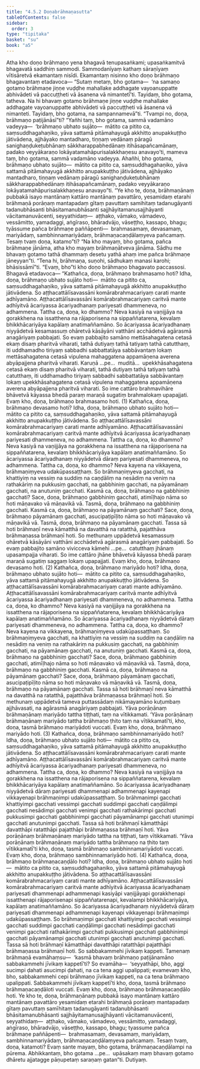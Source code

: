 ```yaml
---
title: "4.5.2 Doṇabrāhmaṇasutta"
tableOfContents: false
sidebar:
  order: 3
type: "tipitaka"
basket: "su"
book: "a5"
---
```



<DynamicBreadcrumb />

<Division number="192" book="a5">

<Paragraph number="1104" book="a5">
Atha kho doṇo brāhmaṇo yena bhagavā tenupasaṅkami; upasaṅkamitvā bhagavatā saddhiṃ sammodi. Sammodanīyaṃ kathaṃ sāraṇīyaṃ vītisāretvā ekamantaṃ nisīdi. Ekamantaṃ nisinno kho doṇo brāhmaṇo bhagavantaṃ etadavoca—
</Paragraph>

<Paragraph number="1105" book="a5">
“Sutaṃ metaṃ, bho gotama—  ‘na samaṇo gotamo brāhmaṇe jiṇṇe vuḍḍhe mahallake addhagate vayoanuppatte abhivādeti vā paccuṭṭheti vā āsanena vā nimantetī’ti. Tayidaṃ, bho gotama, tatheva. Na hi bhavaṃ gotamo brāhmaṇe jiṇṇe vuḍḍhe mahallake addhagate vayoanuppatte abhivādeti vā paccuṭṭheti vā āsanena vā nimanteti. Tayidaṃ, bho gotama, na sampannamevā”ti. “Tvampi no, doṇa, brāhmaṇo paṭijānāsī”ti? “Yañhi taṃ, bho gotama, sammā vadamāno vadeyya—  ‘brāhmaṇo ubhato sujāto—  mātito ca pitito ca, saṃsuddhagahaṇiko, yāva sattamā pitāmahayugā akkhitto anupakkuṭṭho jātivādena, ajjhāyako mantadharo, tiṇṇaṃ vedānaṃ pāragū sanighaṇḍukeṭubhānaṃ sākkharappabhedānaṃ itihāsapañcamānaṃ, padako veyyākaraṇo lokāyatamahāpurisalakkhaṇesu anavayo’ti, mameva taṃ, bho gotama, sammā vadamāno vadeyya. Ahañhi, bho gotama, brāhmaṇo ubhato sujāto—  mātito ca pitito ca, saṃsuddhagahaṇiko, yāva sattamā pitāmahayugā akkhitto anupakkuṭṭho jātivādena, ajjhāyako mantadharo, tiṇṇaṃ vedānaṃ pāragū sanighaṇḍukeṭubhānaṃ sākkharappabhedānaṃ itihāsapañcamānaṃ, padako veyyākaraṇo lokāyatamahāpurisalakkhaṇesu anavayo”ti.
</Paragraph>

<Paragraph number="1106" book="a5">
“Ye kho te, doṇa, brāhmaṇānaṃ pubbakā isayo mantānaṃ kattāro mantānaṃ pavattāro, yesamidaṃ etarahi brāhmaṇā porāṇaṃ mantapadaṃ gītaṃ pavuttaṃ samihitaṃ tadanugāyanti tadanubhāsanti bhāsitamanubhāsanti sajjhāyitamanusajjhāyanti vācitamanuvācenti, seyyathidaṃ—  aṭṭhako, vāmako, vāmadevo, vessāmitto, yamadaggi, aṅgīraso, bhāradvājo, vāseṭṭho, kassapo, bhagu; tyāssume pañca brāhmaṇe paññāpenti—  brahmasamaṃ, devasamaṃ, mariyādaṃ, sambhinnamariyādaṃ, brāhmaṇacaṇḍālaṃyeva pañcamaṃ. Tesaṃ tvaṃ doṇa, katamo”ti?
</Paragraph>

<Paragraph number="1107" book="a5">
“Na kho mayaṃ, bho gotama, pañca brāhmaṇe jānāma, atha kho mayaṃ brāhmaṇātveva jānāma. Sādhu me bhavaṃ gotamo tathā dhammaṃ desetu yathā ahaṃ ime pañca brāhmaṇe jāneyyan”ti. “Tena hi, brāhmaṇa, suṇohi, sādhukaṃ manasi karohi; bhāsissāmī”ti. “Evaṃ, bho”ti kho doṇo brāhmaṇo bhagavato paccassosi. Bhagavā etadavoca—
</Paragraph>

<Paragraph number="1108" book="a5">
“Kathañca, doṇa, brāhmaṇo brahmasamo hoti? Idha, doṇa, brāhmaṇo ubhato sujāto hoti—  mātito ca pitito ca, saṃsuddhagahaṇiko, yāva sattamā pitāmahayugā akkhitto anupakkuṭṭho jātivādena. So aṭṭhacattālīsavassāni komārabrahmacariyaṃ carati mante adhīyamāno. Aṭṭhacattālīsavassāni komārabrahmacariyaṃ caritvā mante adhīyitvā ācariyassa ācariyadhanaṃ pariyesati dhammeneva, no adhammena.
</Paragraph>

<Paragraph number="1109" book="a5">
Tattha ca, doṇa, ko dhammo? Neva kasiyā na vaṇijjāya na gorakkhena na issatthena na rājaporisena na sippaññatarena, kevalaṃ bhikkhācariyāya kapālaṃ anatimaññamāno. So ācariyassa ācariyadhanaṃ niyyādetvā kesamassuṃ ohāretvā kāsāyāni vatthāni acchādetvā agārasmā anagāriyaṃ pabbajati. So evaṃ pabbajito samāno mettāsahagatena cetasā ekaṃ disaṃ pharitvā viharati, tathā dutiyaṃ tathā tatiyaṃ tathā catutthaṃ, iti uddhamadho tiriyaṃ sabbadhi sabbattatāya sabbāvantaṃ lokaṃ mettāsahagatena cetasā vipulena mahaggatena appamāṇena averena abyāpajjena pharitvā viharati. Karuṇā …pe…  muditā…  upekkhāsahagatena cetasā ekaṃ disaṃ pharitvā viharati, tathā dutiyaṃ tathā tatiyaṃ tathā catutthaṃ, iti uddhamadho tiriyaṃ sabbadhi sabbattatāya sabbāvantaṃ lokaṃ upekkhāsahagatena cetasā vipulena mahaggatena appamāṇena averena abyāpajjena pharitvā viharati. So ime cattāro brahmavihāre bhāvetvā kāyassa bhedā paraṃ maraṇā sugatiṃ brahmalokaṃ upapajjati. Evaṃ kho, doṇa, brāhmaṇo brahmasamo hoti. (1)
</Paragraph>

<Paragraph number="1110" book="a5">
Kathañca, doṇa, brāhmaṇo devasamo hoti? Idha, doṇa, brāhmaṇo ubhato sujāto hoti—  mātito ca pitito ca, saṃsuddhagahaṇiko, yāva sattamā pitāmahayugā akkhitto anupakkuṭṭho jātivādena. So aṭṭhacattālīsavassāni komārabrahmacariyaṃ carati mante adhīyamāno. Aṭṭhacattālīsavassāni komārabrahmacariyaṃ caritvā mante adhīyitvā ācariyassa ācariyadhanaṃ pariyesati dhammeneva, no adhammena. Tattha ca, doṇa, ko dhammo? Neva kasiyā na vaṇijjāya na gorakkhena na issatthena na rājaporisena na sippaññatarena, kevalaṃ bhikkhācariyāya kapālaṃ anatimaññamāno. So ācariyassa ācariyadhanaṃ niyyādetvā dāraṃ pariyesati dhammeneva, no adhammena.
</Paragraph>

<Paragraph number="1111" book="a5">
Tattha ca, doṇa, ko dhammo? Neva kayena na vikkayena, brāhmaṇiṃyeva udakūpassaṭṭhaṃ. So brāhmaṇiṃyeva gacchati, na khattiyiṃ na vessiṃ na suddiṃ na caṇḍāliṃ na nesādiṃ na veniṃ na rathakāriṃ na pukkusiṃ gacchati, na gabbhiniṃ gacchati, na pāyamānaṃ gacchati, na anutuniṃ gacchati. Kasmā ca, doṇa, brāhmaṇo na gabbhiniṃ gacchati? Sace, doṇa, brāhmaṇo gabbhiniṃ gacchati, atimīḷhajo nāma so hoti māṇavako vā māṇavikā vā. Tasmā, doṇa, brāhmaṇo na gabbhiniṃ gacchati. Kasmā ca, doṇa, brāhmaṇo na pāyamānaṃ gacchati? Sace, doṇa, brāhmaṇo pāyamānaṃ gacchati, asucipaṭipīḷito nāma so hoti māṇavako vā māṇavikā vā. Tasmā, doṇa, brāhmaṇo na pāyamānaṃ gacchati. Tassa sā hoti brāhmaṇī neva kāmatthā na davatthā na ratatthā, pajatthāva brāhmaṇassa brāhmaṇī hoti. So methunaṃ uppādetvā kesamassuṃ ohāretvā kāsāyāni vatthāni acchādetvā agārasmā anagāriyaṃ pabbajati. So evaṃ pabbajito samāno vivicceva kāmehi …pe…  catutthaṃ jhānaṃ upasampajja viharati. So ime cattāro jhāne bhāvetvā kāyassa bhedā paraṃ maraṇā sugatiṃ saggaṃ lokaṃ upapajjati. Evaṃ kho, doṇa, brāhmaṇo devasamo hoti. (2)
</Paragraph>

<Paragraph number="1112" book="a5">
Kathañca, doṇa, brāhmaṇo mariyādo hoti? Idha, doṇa, brāhmaṇo ubhato sujāto hoti—  mātito ca pitito ca, saṃsuddhagahaṇiko, yāva sattamā pitāmahayugā akkhitto anupakkuṭṭho jātivādena. So aṭṭhacattālīsavassāni komārabrahmacariyaṃ carati mante adhīyamāno. Aṭṭhacattālīsavassāni komārabrahmacariyaṃ caritvā mante adhīyitvā ācariyassa ācariyadhanaṃ pariyesati dhammeneva, no adhammena. Tattha ca, doṇa, ko dhammo? Neva kasiyā na vaṇijjāya na gorakkhena na issatthena na rājaporisena na sippaññatarena, kevalaṃ bhikkhācariyāya kapālaṃ anatimaññamāno. So ācariyassa ācariyadhanaṃ niyyādetvā dāraṃ pariyesati dhammeneva, no adhammena.
</Paragraph>

<Paragraph number="1113" book="a5">
Tattha ca, doṇa, ko dhammo? Neva kayena na vikkayena, brāhmaṇiṃyeva udakūpassaṭṭhaṃ. So brāhmaṇiṃyeva gacchati, na khattiyiṃ na vessiṃ na suddiṃ na caṇḍāliṃ na nesādiṃ na veniṃ na rathakāriṃ na pukkusiṃ gacchati, na gabbhiniṃ gacchati, na pāyamānaṃ gacchati, na anutuniṃ gacchati. Kasmā ca, doṇa, brāhmaṇo na gabbhiniṃ gacchati? Sace, doṇa, brāhmaṇo gabbhiniṃ gacchati, atimīḷhajo nāma so hoti māṇavako vā māṇavikā vā. Tasmā, doṇa, brāhmaṇo na gabbhiniṃ gacchati. Kasmā ca, doṇa, brāhmaṇo na pāyamānaṃ gacchati? Sace, doṇa, brāhmaṇo pāyamānaṃ gacchati, asucipaṭipīḷito nāma so hoti māṇavako vā māṇavikā vā. Tasmā, doṇa, brāhmaṇo na pāyamānaṃ gacchati. Tassa sā hoti brāhmaṇī neva kāmatthā na davatthā na ratatthā, pajatthāva brāhmaṇassa brāhmaṇī hoti. So methunaṃ uppādetvā tameva puttassādaṃ nikāmayamāno kuṭumbaṃ ajjhāvasati, na agārasmā anagāriyaṃ pabbajati. Yāva porāṇānaṃ brāhmaṇānaṃ mariyādo tattha tiṭṭhati, taṃ na vītikkamati. ‘Yāva porāṇānaṃ brāhmaṇānaṃ mariyādo tattha brāhmaṇo ṭhito taṃ na vītikkamatī’ti, kho, doṇa, tasmā brāhmaṇo mariyādoti vuccati. Evaṃ kho, doṇa, brāhmaṇo mariyādo hoti. (3)
</Paragraph>

<Paragraph number="1114" book="a5">
Kathañca, doṇa, brāhmaṇo sambhinnamariyādo hoti? Idha, doṇa, brāhmaṇo ubhato sujāto hoti—  mātito ca pitito ca, saṃsuddhagahaṇiko, yāva sattamā pitāmahayugā akkhitto anupakkuṭṭho jātivādena. So aṭṭhacattālīsavassāni komārabrahmacariyaṃ carati mante adhīyamāno. Aṭṭhacattālīsavassāni komārabrahmacariyaṃ caritvā mante adhīyitvā ācariyassa ācariyadhanaṃ pariyesati dhammeneva, no adhammena.
</Paragraph>

<Paragraph number="1115" book="a5">
Tattha ca, doṇa, ko dhammo? Neva kasiyā na vaṇijjāya na gorakkhena na issatthena na rājaporisena na sippaññatarena, kevalaṃ bhikkhācariyāya kapālaṃ anatimaññamāno. So ācariyassa ācariyadhanaṃ niyyādetvā dāraṃ pariyesati dhammenapi adhammenapi kayenapi vikkayenapi brāhmaṇimpi udakūpassaṭṭhaṃ. So brāhmaṇimpi gacchati khattiyimpi gacchati vessimpi gacchati suddimpi gacchati caṇḍālimpi gacchati nesādimpi gacchati venimpi gacchati rathakārimpi gacchati pukkusimpi gacchati gabbhinimpi gacchati pāyamānampi gacchati utunimpi gacchati anutunimpi gacchati. Tassa sā hoti brāhmaṇī kāmatthāpi davatthāpi ratatthāpi pajatthāpi brāhmaṇassa brāhmaṇī hoti. Yāva porāṇānaṃ brāhmaṇānaṃ mariyādo tattha na tiṭṭhati, taṃ vītikkamati. ‘Yāva porāṇānaṃ brāhmaṇānaṃ mariyādo tattha brāhmaṇo na ṭhito taṃ vītikkamatī’ti kho, doṇa, tasmā brāhmaṇo sambhinnamariyādoti vuccati. Evaṃ kho, doṇa, brāhmaṇo sambhinnamariyādo hoti. (4)
</Paragraph>

<Paragraph number="1116" book="a5">
Kathañca, doṇa, brāhmaṇo brāhmaṇacaṇḍālo hoti? Idha, doṇa, brāhmaṇo ubhato sujāto hoti—  mātito ca pitito ca, saṃsuddhagahaṇiko, yāva sattamā pitāmahayugā akkhitto anupakkuṭṭho jātivādena. So aṭṭhacattālīsavassāni komārabrahmacariyaṃ carati mante adhīyamāno. Aṭṭhacattālīsavassāni komārabrahmacariyaṃ caritvā mante adhīyitvā ācariyassa ācariyadhanaṃ pariyesati dhammenapi adhammenapi kasiyāpi vaṇijjāyapi gorakkhenapi issatthenapi rājaporisenapi sippaññatarenapi, kevalampi bhikkhācariyāya, kapālaṃ anatimaññamāno.
</Paragraph>

<Paragraph number="1117" book="a5">
So ācariyassa ācariyadhanaṃ niyyādetvā dāraṃ pariyesati dhammenapi adhammenapi kayenapi vikkayenapi brāhmaṇimpi udakūpassaṭṭhaṃ. So brāhmaṇimpi gacchati khattiyimpi gacchati vessimpi gacchati suddimpi gacchati caṇḍālimpi gacchati nesādimpi gacchati venimpi gacchati rathakārimpi gacchati pukkusimpi gacchati gabbhinimpi gacchati pāyamānampi gacchati utunimpi gacchati anutunimpi gacchati. Tassa sā hoti brāhmaṇī kāmatthāpi davatthāpi ratatthāpi pajatthāpi brāhmaṇassa brāhmaṇī hoti. So sabbakammehi jīvikaṃ kappeti. Tamenaṃ brāhmaṇā evamāhaṃsu—  ‘kasmā bhavaṃ brāhmaṇo paṭijānamāno sabbakammehi jīvikaṃ kappetī’ti? So evamāha—  ‘seyyathāpi, bho, aggi sucimpi ḍahati asucimpi ḍahati, na ca tena aggi upalippati; evamevaṃ kho, bho, sabbakammehi cepi brāhmaṇo jīvikaṃ kappeti, na ca tena brāhmaṇo upalippati. Sabbakammehi jīvikaṃ kappetī’ti kho, doṇa, tasmā brāhmaṇo brāhmaṇacaṇḍāloti vuccati. Evaṃ kho, doṇa, brāhmaṇo brāhmaṇacaṇḍālo hoti.
</Paragraph>

<Paragraph number="1118" book="a5">
Ye kho te, doṇa, brāhmaṇānaṃ pubbakā isayo mantānaṃ kattāro mantānaṃ pavattāro yesamidaṃ etarahi brāhmaṇā porāṇaṃ mantapadaṃ gītaṃ pavuttaṃ samīhitaṃ tadanugāyanti tadanubhāsanti bhāsitamanubhāsanti sajjhāyitamanusajjhāyanti vācitamanuvācenti, seyyathidaṃ—  aṭṭhako, vāmako, vāmadevo, vessāmitto, yamadaggi, aṅgīraso, bhāradvājo, vāseṭṭho, kassapo, bhagu; tyassume pañca brāhmaṇe paññāpenti—  brahmasamaṃ, devasamaṃ, mariyādaṃ, sambhinnamariyādaṃ, brāhmaṇacaṇḍālaṃyeva pañcamaṃ. Tesaṃ tvaṃ, doṇa, katamoti?
</Paragraph>

<Paragraph number="1119" book="a5">
Evaṃ sante mayaṃ, bho gotama, brāhmaṇacaṇḍālampi na pūrema. Abhikkantaṃ, bho gotama …pe…  upāsakaṃ maṃ bhavaṃ gotamo dhāretu ajjatagge pāṇupetaṃ saraṇaṃ gatan”ti.

</Paragraph>
</Division>

<Paragraph number="1120" type="center" book="a5">
Dutiyaṃ.
</Paragraph>